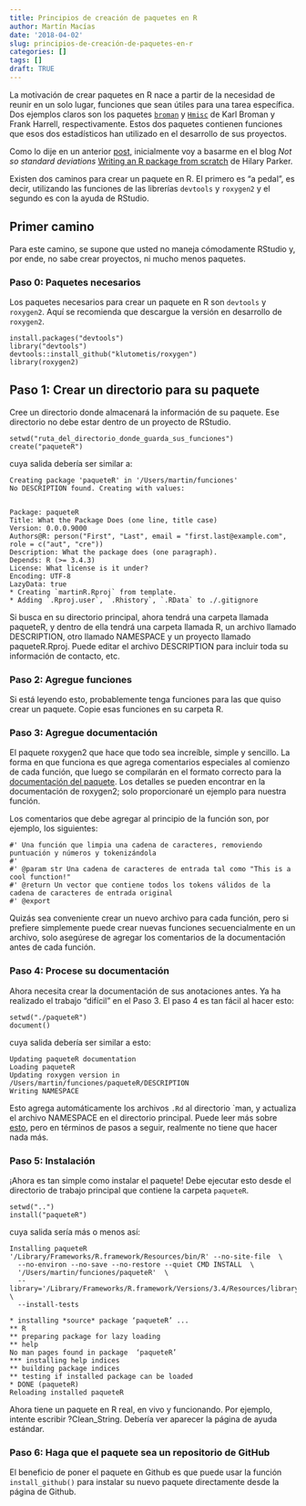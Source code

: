 ```yaml
---
title: Principios de creación de paquetes en R
author: Martín Macías
date: '2018-04-02'
slug: principios-de-creación-de-paquetes-en-r
categories: []
tags: []
draft: TRUE
---
```


La motivación de crear paquetes en R nace a partir de la necesidad de reunir en un solo lugar, funciones que sean útiles para una tarea específica. Dos ejemplos claros son los paquetes [`broman`](https://github.com/kbroman/broman) y [`Hmisc`](github.com/harrelfe/Hmisc) de Karl Broman y Frank Harrell, respectivamente. Estos dos paquetes contienen funciones que esos dos estadísticos han utilizado en el desarrollo de sus proyectos.

Como lo dije en un anterior [post,](http://martin.rbind.io/post/2018/03/22/introducción-a-la-creación-de-paquetes-en-r/) inicialmente voy a basarme en el blog _Not so standard deviations_ [Writing an R package from scratch](https://hilaryparker.com/2014/04/29/writing-an-r-package-from-scratch/) de Hilary Parker.

Existen dos caminos para crear un paquete en R. El primero es "a pedal", es decir, utilizando las funciones de las librerías `devtools` y `roxygen2` y el segundo es con la ayuda de RStudio.

## Primer camino

Para este camino, se supone que usted no maneja cómodamente RStudio y, por ende, no sabe crear proyectos, ni mucho menos paquetes.

### Paso 0: Paquetes necesarios

Los paquetes necesarios para crear un paquete en R son `devtools` y `roxygen2`. Aquí se recomienda que descargue la versión en desarrollo de `roxygen2`.

```
install.packages("devtools")
library("devtools")
devtools::install_github("klutometis/roxygen")
library(roxygen2)
```

## Paso 1: Crear un directorio para su paquete

Cree un directorio donde almacenará la información de su paquete. Ese directorio no debe estar dentro de un proyecto de RStudio. 

```
setwd("ruta_del_directorio_donde_guarda_sus_funciones")
create("paqueteR")
```

cuya salida debería ser similar a:

```
Creating package 'paqueteR' in '/Users/martin/funciones'
No DESCRIPTION found. Creating with values:


Package: paqueteR
Title: What the Package Does (one line, title case)
Version: 0.0.0.9000
Authors@R: person("First", "Last", email = "first.last@example.com", role = c("aut", "cre"))
Description: What the package does (one paragraph).
Depends: R (>= 3.4.3)
License: What license is it under?
Encoding: UTF-8
LazyData: true
* Creating `martinR.Rproj` from template.
* Adding `.Rproj.user`, `.Rhistory`, `.RData` to ./.gitignore
```

Si busca en su directorio principal, ahora tendrá una carpeta llamada paqueteR, y dentro de ella tendrá una carpeta llamada R, un archivo llamado DESCRIPTION, otro llamado NAMESPACE y un proyecto llamado paqueteR.Rproj. Puede editar el archivo DESCRIPTION para incluir toda su información de contacto, etc.

### Paso 2: Agregue funciones

Si está leyendo esto, probablemente tenga funciones para las que quiso crear un paquete. Copie esas funciones en su carpeta R. 

### Paso 3: Agregue documentación 

El paquete roxygen2 que hace que todo sea increíble, simple y sencillo. La forma en que funciona es que agrega comentarios especiales al comienzo de cada función, que luego se compilarán en el formato correcto para la [documentación del paquete](https://github.com/klutometis/roxygen#roxygen2). Los detalles se pueden encontrar en la documentación de roxygen2; solo proporcionaré un ejemplo para nuestra función.

Los comentarios que debe agregar al principio de la función son, por ejemplo, los siguientes:

```
#' Una función que limpia una cadena de caracteres, removiendo puntuación y números y tokenizándola
#' 
#' @param str Una cadena de caracteres de entrada tal como "This is a cool function!" 
#' @return Un vector que contiene todos los tokens válidos de la cadena de caracteres de entrada original
#' @export
```

Quizás sea conveniente crear un nuevo archivo para cada función, pero si prefiere simplemente puede crear nuevas funciones secuencialmente en un archivo, solo asegúrese de agregar los comentarios de la documentación antes de cada función.

### Paso 4: Procese su documentación

Ahora necesita crear la documentación de sus anotaciones antes. Ya ha realizado el trabajo "difícil" en el Paso 3. El paso 4 es tan fácil al hacer esto:

```
setwd("./paqueteR")
document()
```

cuya salida debería ser similar a esto:

```
Updating paqueteR documentation
Loading paqueteR
Updating roxygen version in /Users/martin/funciones/paqueteR/DESCRIPTION
Writing NAMESPACE
```

Esto agrega automáticamente los archivos `.Rd` al directorio `man, y actualiza el archivo NAMESPACE en el directorio principal. Puede leer más sobre [esto](http://r-pkgs.had.co.nz/description.html), pero en términos de pasos a seguir, realmente no tiene que hacer nada más.

### Paso 5: Instalación

¡Ahora es tan simple como instalar el paquete! Debe ejecutar esto desde el directorio de trabajo principal que contiene la carpeta `paqueteR`.

```
setwd("..")
install("paqueteR")
```

cuya salida sería más o menos así:

```
Installing paqueteR
'/Library/Frameworks/R.framework/Resources/bin/R' --no-site-file  \
  --no-environ --no-save --no-restore --quiet CMD INSTALL  \
  '/Users/martin/funciones/paqueteR'  \
  --library='/Library/Frameworks/R.framework/Versions/3.4/Resources/library'  \
  --install-tests 

* installing *source* package ‘paqueteR’ ...
** R
** preparing package for lazy loading
** help
No man pages found in package  ‘paqueteR’ 
*** installing help indices
** building package indices
** testing if installed package can be loaded
* DONE (paqueteR)
Reloading installed paqueteR
```

Ahora tiene un paquete en R real, en vivo y funcionando. Por ejemplo, intente escribir ?Clean_String. Debería ver aparecer la página de ayuda estándar.

### Paso 6: Haga que el paquete sea un repositorio de GitHub

El beneficio de poner el paquete en Github es que puede usar la función `install_github()` para instalar su nuevo paquete directamente desde la página de Github.